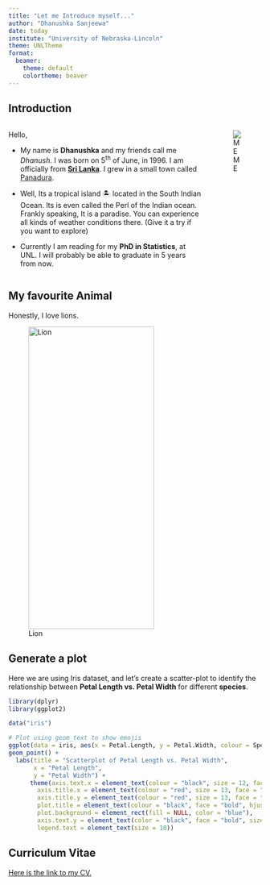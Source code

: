 ```yaml
---
title: "Let me Introduce myself..."
author: "Dhanushka Sanjeewa"
date: today
institute: "University of Nebraska-Lincoln"
theme: UNLTheme
format:
  beamer:
    theme: default
    colortheme: beaver
---
```


## Introduction

::::: {.columns align="center" totalwidth="8em"}
::: {.column width="80%"}
Hello,

-   My name is **Dhanushka** and my friends call me *Dhanush*. I was born on 5^th^ of June, in 1996. I am officially from [**Sri Lanka**](https://en.wikipedia.org/wiki/Sri_Lanka). I grew in a small town called [Panadura](https://www.google.com/maps/place/Panadura,+Sri+Lanka/@6.7291197,79.8882363,13z/data=!3m1!4b1!4m6!3m5!1s0x3ae24616c169e7c3:0xd21e80c970651d56!8m2!3d6.7106361!4d79.9074262!16s%2Fm%2F02vrtzb?entry=ttu&g_ep=EgoyMDI0MDgyOC4wIKXMDSoASAFQAw%3D%3D).

-   Well, Its a tropical island 🏝️ located in the South Indian Ocean. Its is even called the Perl of the Indian ocean. Frankly speaking, It is a paradise. You can experience all kinds of weather conditions there. (Give it a try if you want to explore)

-   Currently I am reading for my **PhD in Statistics**, at UNL. I will probably be able to graduate in 5 years from now.
:::

::: {.column width="20%" align="bottom"}
![ME](Image01.jpg)
:::
:::::

## My favourite Animal

Honestly, I love lions.

![Lion](Lion.jpg){width="250" height="600" fig-pos="H" fig-env="figure"}

## Generate a plot

Here we are using Iris dataset, and let's create a scatter-plot to identify the relationship between **Petal Length vs. Petal Width** for different **species**.



```r

library(dplyr)
library(ggplot2)

data("iris")

# Plot using geom_text to show emojis
ggplot(data = iris, aes(x = Petal.Length, y = Petal.Width, colour = Species)) + 
geom_point() + 
  labs(title = "Scatterplot of Petal Length vs. Petal Width",
       x = "Petal Length", 
       y = "Petal Width") +
      theme(axis.text.x = element_text(colour = "black", size = 12, face = "bold"),                    axis.line = element_line(colour = "black", linewidth = 1), 
        axis.title.x = element_text(colour = "red", size = 13, face = "bold"), 
        axis.title.y = element_text(colour = "red", size = 13, face = "bold"), 
        plot.title = element_text(colour = "black", face = "bold", hjust = 0.5, size= 15), 
        plot.background = element_rect(fill = NULL, color = "blue"), 
        axis.text.y = element_text(color = "black", face = "bold", size = 10), 
        legend.text = element_text(size = 10))


```



## Curriculum Vitae

[Here is the link to my CV.](https://github.com/DhanushUNL/Dhanushka_Info/blob/main/Dhanushka_CV.pdf)




